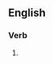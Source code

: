 ==English==

===Verb===
{{head|en|verb form}}

# {{present participle of|mismanage|lang=en|nocat=1}}